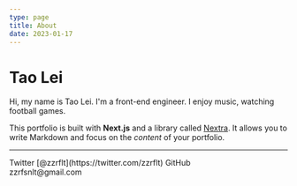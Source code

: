 ```yaml
---
type: page
title: About
date: 2023-01-17
---
```


# Tao Lei

Hi, my name is Tao Lei. I'm a front-end engineer. I enjoy music, watching football games.

This portfolio is built with **Next.js** and a library called [Nextra](https://nextra.vercel.app/). It allows you to write Markdown and focus on the _content_ of your portfolio.

---

<div>
  Twitter [@zzrflt](https://twitter.com/zzrflt) GitHub
  <br />
  zzrfsnlt@gmail.com
</div>
